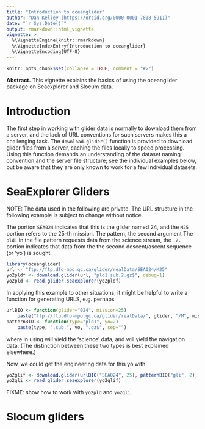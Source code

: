 ```yaml
---
title: "Introduction to oceanglider"
author: "Dan Kelley (https://orcid.org/0000-0001-7808-5911)"
date: "`r Sys.Date()`"
output: rmarkdown::html_vignette
vignette: >
  %\VignetteEngine{knitr::rmarkdown}
  %\VignetteIndexEntry{Introduction to oceanglider}
  %\VignetteEncoding{UTF-8}
---
```


<!-- HOW TO BUILD THE VIGNETTE. -->
<!-- 1. edit this file in vignettes/ -->
<!-- 2. run devtools::build_vignettes() -->
<!-- 3. build package -->


```r
knitr::opts_chunk$set(collapse = TRUE, comment = "#>")
```

**Abstract.** This vignette explains the basics of using the oceanglider
package on Seaexplorer and Slocum data.

# Introduction

The first step in working with glider data is normally to download them from a
server, and the lack of URL conventions for such servers makes this a
challenging task. The `download.glider()` function is provided to download
glider files from a server, caching the files locally to speed processing.
Using this function demands an understanding of the dataset naming convention
and the server file structure; see the individual examples below, but be aware
that they are only known to work for a few individual datasets.

# SeaExplorer Gliders

NOTE: The data used in the following are private. The URL structure in the
following example is subject to change without notice.

The portion `SEA024` indicates that this is the glider named 24, and the `M25`
portion refers to the 25-th mission. The pattern, the second argument The
`pld1` in the file pattern requests data from the science stream, the `.2.`
portion indicates that data from the the second descent/ascent sequence (or
'yo') is sought.

```r
library(oceanglider)
url <- "ftp://ftp.dfo-mpo.gc.ca/glider/realData/SEA024/M25"
yo2pldf <- download.glider(url, "pld1.sub.2.gz$", debug=1)
yo2pld <- read.glider.seaexplorer(yo2pldf)
```

In applying this example to other situations, it might be helpful to write a
function for generating URLS, e.g. perhaps
```r
urlBIO <- function(glider="024", mission=25)
    paste("ftp://ftp.dfo-mpo.gc.ca/glider/realData/", glider, "/M", mission, sep="")
patternBIO <- function(type="pld1", yo=2)
    paste(type, ".sub.", yo, ".gz$", sep="")
```
where in \code{patternBIO()} using \code{type="pld1"} will yield the 'science'
data, and \code{type="gli"}  will yield the navigation data. (The distinction
between these two types is best explained elsewhere.)

Now, we could get the engineering data for this yo with
```r
yo2glif <- download.glider(urlBIO("SEA024", 25), patternBIO("gli", 2), debug=1)
yo2gli <- read.glider.seaexplorer(yo2glif)
```

FIXME: show how to work with `yo2pld` and `yo2gli`.

# Slocum gliders
